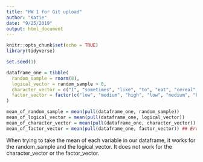 ```yaml
---
title: "HW 1 for Git upload"
author: "Katie"
date: "9/25/2019"
output: html_document
---
```


```r
knitr::opts_chunk$set(echo = TRUE)
library(tidyverse) 
```

```r
set.seed(1) 

dataframe_one = tibble(
  random_sample = rnorm(8), 
  logical_vector = random_sample > 0, 
  character_vector = c("I", "sometimes", "like", "to", "eat", "cereal", "for", "dinner"),
  factor_vector = factor(c("low", "medium", "high", "low", "medium", "high", "low", "medium")) 
)

mean_of_random_sample = mean(pull(dataframe_one, random_sample))
mean_of_logical_vector = mean(pull(dataframe_one, logical_vector))
mean_of_character_vector = mean(pull(dataframe_one, character_vector)) ## Error occurred when running this line of code
mean_of_factor_vector = mean(pull(dataframe_one, factor_vector)) ## Error occurred when running this line of code
```

When trying to take the mean of each variable in our dataframe, it works for the random_sample and the logical_vector. It does not work for the character_vector or the factor_vector. 




